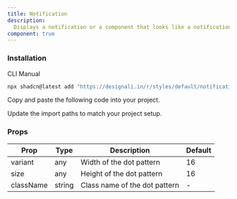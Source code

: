 ```yaml
---
title: Notification
description:
  Displays a notification or a component that looks like a notification.
component: true
---
```


<div className="grid gap-3 lg:grid-cols-2 xl:grid-cols-2">
  <ComponentPreview name="notification-01" />
  <ComponentPreview name="notification-02" />
  <ComponentPreview name="notification-03" />
  <ComponentPreview name="notification-04" />
  <ComponentPreview name="notification-05" />
  <ComponentPreview name="notification-06" />
  <ComponentPreview name="notification-07" />
  <ComponentPreview name="notification-08" />
  <ComponentPreview name="notification-09" />
  <ComponentPreview name="notification-10" />
  <ComponentPreview name="notification-11" />
  <ComponentPreview name="notification-12" />
  <ComponentPreview name="notification-13" />
  <ComponentPreview name="notification-14" />
  <ComponentPreview name="notification-15" />
  <ComponentPreview name="notification-16" />
  <ComponentPreview name="notification-17" />
  <ComponentPreview name="notification-18" />
  <ComponentPreview name="notification-19" />
  <ComponentPreview name="notification-20" />
  <ComponentPreview name="notification-21" />
  <ComponentPreview name="notification-22" />
  <ComponentPreview name="notification-23" />
</div>

### Installation

<Tabs defaultValue="cli">

<TabsList>
  <TabsTrigger value="cli">CLI</TabsTrigger>
  <TabsTrigger value="manual">Manual</TabsTrigger>
</TabsList>
<TabsContent value="cli">

```bash
npx shadcn@latest add "https://designali.in/r/styles/default/notification"
```

</TabsContent>

<TabsContent className="flex w-full"  value="manual">

<Steps>

<Step>Copy and paste the following code into your project.</Step>

<Step>Update the import paths to match your project setup.</Step>

</Steps>

</TabsContent>

</Tabs>

### Props

| Prop      | Type   | Description                   | Default |
| --------- | ------ | ----------------------------- | ------- |
| variant   | any    | Width of the dot pattern      | 16      |
| size      | any    | Height of the dot pattern     | 16      |
| className | string | Class name of the dot pattern | -       |

